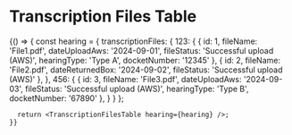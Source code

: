 
<Meta title="Components/TranscriptionFilesTable" component={TranscriptionFilesTable} />

# Transcription Files Table

<Preview>
  <Story name="Default Table">
    {() => {
      const hearing = {
        transcriptionFiles: {
          123: {
            { id: 1, fileName: 'File1.pdf', dateUploadAws: '2024-09-01', fileStatus: 'Successful upload (AWS)', hearingType: 'Type A', docketNumber: '12345' },
            { id: 2, fileName: 'File2.pdf', dateReturnedBox: '2024-09-02', fileStatus: 'Successful upload (AWS)' },
          },
          456: {
            { id: 3, fileName: 'File3.pdf', dateUploadAws: '2024-09-03', fileStatus: 'Successful upload (AWS)', hearingType: 'Type B', docketNumber: '67890' },
          }
        }
      };

      return <TranscriptionFilesTable hearing={hearing} />;
    }}
  </Story>
</Preview>

<Props of={TranscriptionFilesTable} />
